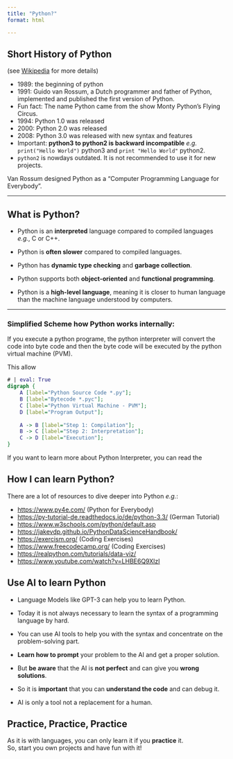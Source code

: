 ```yaml
---
title: "Python?"
format: html

---
```



## Short History of Python {.unnumbered}


(see [Wikipedia](https://en.wikipedia.org/wiki/History_of_Python) for more details)


- 1989: the beginning of python
- 1991: Guido van Rossum, a Dutch programmer and father of Python, implemented and published the first version of Python.
- Fun fact: The name Python came from the show Monty Python's Flying Circus.
- 1994: Python 1.0 was released
- 2000: Python 2.0 was released
- 2008: Python 3.0 was released with new syntax and features
- Important: **python3 to python2 is backward incompatible**  *e.g.* `print("Hello World")` python3 and `print "Hello World"` python2. 
- `python2` is nowdays outdated. It is not recommended to use it for new projects.


Van Rossum designed Python as a "Computer Programming Language for Everybody".

---

## What is Python? {.unnumbered}

- Python is an **interpreted** language compared to compiled languages *e.g.*, C or C++.

- Python is **often slower** compared to compiled languages.

- Python has **dynamic type checking** and **garbage collection**.

- Python supports both **object-oriented** and **functional programming**.

- Python is a **high-level language**, meaning it is closer to human language than the machine language understood by computers.

---

### Simplified Scheme how Python works internally: {.unnumbered}

If you execute a python programe, the python interpreter will convert the code into byte code and then the byte code will be executed by the python virtual machine (PVM).

This allow

```dot
# | eval: True
digraph {
    A [label="Python Source Code *.py"];
    B [label="Bytecode *.pyc"];
    C [label="Python Virtual Machine - PVM"];
    D [label="Program Output"];
    
    A -> B [label="Step 1: Compilation"];
    B -> C [label="Step 2: Interpretation"];
    C -> D [label="Execution"];
}
```

If you want to learn more about Python Interpreter, you can read the 

## How I can learn Python? {.unnumbered}


There are a lot of resources to dive deeper into Python *e.g.*:


- [https://www.py4e.com/](https://www.py4e.com/) (Python for Everybody)
- [https://py-tutorial-de.readthedocs.io/de/python-3.3/](https://py-tutorial-de.readthedocs.io/de/python-3.3/) (German Tutorial)
- [https://www.w3schools.com/python/default.asp](https://www.w3schools.com/python/default.asp)
- [https://jakevdp.github.io/PythonDataScienceHandbook/](https://jakevdp.github.io/PythonDataScienceHandbook/)
- [https://exercism.org/](https://exercism.org/) (Coding Exercises)
- [https://www.freecodecamp.org/](https://www.freecodecamp.org/) (Coding Exercises)
- [https://realpython.com/tutorials/data-viz/](https://realpython.com/tutorials/data-viz/)
- [https://www.youtube.com/watch?v=LHBE6Q9XlzI](https://www.youtube.com/watch?v=LHBE6Q9XlzI)


## Use AI to learn Python {.unnumbered}

:::{.callout-important}

- Language Models like GPT-3 can help you to learn Python.
- Today it is not always necessary to learn the syntax of a programming language by hard.
- You can use AI tools to help you with the syntax and concentrate on the problem-solving part.

- **Learn how to prompt** your problem to the AI and get a proper solution.
- But **be aware** that the AI is **not perfect** and can give you **wrong solutions**.
- So it is **important** that you can **understand the code** and can debug it.
- AI is only a tool not a replacement for a human.
:::

## Practice, Practice, Practice {.unnumbered}

:::{.callout-important}
As it is with languages, you can only learn it if you **practice** it. <br>
So, start you own projects and have fun with it!
:::




